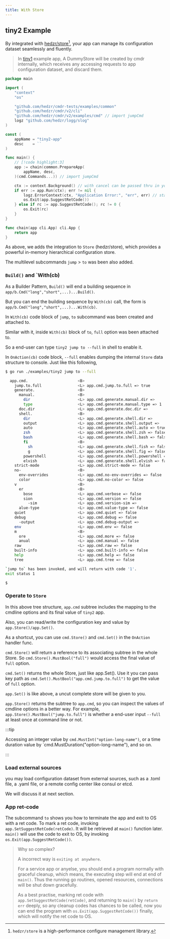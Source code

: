 ```yaml
---
title: With Store
---
```


## tiny2 Example

By integrated with [hedzr/store](https://github.com/hedzr/store)[^1],
your app can manage its configuration dataset seamlessly and fluently.

> In [tiny1](./g01-first-cli-app) example app, A DummyStore will be created by cmdr internally, which receives any accessing requests to app configuration dataset, and discard them.

```go title="./examples/tiny2/main.go"
package main

import (
	"context"
	"os"

	"github.com/hedzr/cmdr-tests/examples/common"
	"github.com/hedzr/cmdr/v2/cli"
	"github.com/hedzr/cmdr/v2/examples/cmd" // import jumpCmd
	logz "github.com/hedzr/logg/slog"
)

const (
	appName = "tiny2-app"
	desc    = ``
)

func main() {
	// [!code highlight:3]
	app := chain(common.PrepareApp(
		appName, desc,
	)(cmd.Commands...)) // import jumpCmd

	ctx := context.Background() // with cancel can be passed thru in your actions
	if err := app.Run(ctx); err != nil {
		logz.ErrorContext(ctx, "Application Error:", "err", err) // stacktrace if in debug mode/build
		os.Exit(app.SuggestRetCode())
	} else if rc := app.SuggestRetCode(); rc != 0 {
		os.Exit(rc)
	}
}

func chain(app cli.App) cli.App {
	return app
}
```

As above, we adds the integration to `Store` (hedzr/store), which provides a powerful in-memory hierarchical configuration store.

The multilevel subcommands `jump` > `to` was been also added.

### `Build()` and `With(cb)

As a Builder Pattern, `Build()` will end a building sequence in `app/b.Cmd("long","short",...)...Build()`.

But you can end the building sequence by `With(cb)` call, the form is `app/b.Cmd("long","short",...)...With(cb)`.

In `With(cb)` code block of `jump`, `to` subcommand was been created and attached to.

Similar with it, inside `With(cb)` block of `to`, `full` option was been attached to.

So a end-user can type `tiny2 jump to --full` in shell to enable it.

In `OnAction(cb)` code block, `--full` enables dumping the internal `Store` data structure to console. Just like this following,

```bash
$ go run ./examples/tiny2 jump to --full                                                                                                                                                                                                                                                  20:44:31 ✓ TTY:s014

  app.cmd.                      <B>
    jump.to.full                <L> app.cmd.jump.to.full => true
    generate.                   <B>
      manual.                   <B>
        dir                     <L> app.cmd.generate.manual.dir =>
        type                    <L> app.cmd.generate.manual.type => 1
      doc.dir                   <L> app.cmd.generate.doc.dir =>
      shell.                    <B>
        dir                     <L> app.cmd.generate.shell.dir =>
        output                  <L> app.cmd.generate.shell.output =>
        auto                    <L> app.cmd.generate.shell.auto => true
        zsh                     <L> app.cmd.generate.shell.zsh => false
        bash                    <L> app.cmd.generate.shell.bash => false
        fi                      <B>
          sh                    <L> app.cmd.generate.shell.fish => false
          g                     <L> app.cmd.generate.shell.fig => false
        powershell              <L> app.cmd.generate.shell.powershell => false
        elvish                  <L> app.cmd.generate.shell.elvish => false
    strict-mode                 <L> app.cmd.strict-mode => false
    no-                         <B>
      env-overrides             <L> app.cmd.no-env-overrides => false
      color                     <L> app.cmd.no-color => false
    v                           <B>
      er                        <B>
        bose                    <L> app.cmd.verbose => false
        sion                    <L> app.cmd.version => false
          -sim                  <L> app.cmd.version-sim =>
      alue-type                 <L> app.cmd.value-type => false
    quiet                       <L> app.cmd.quiet => false
    debug                       <L> app.cmd.debug => false
      -output                   <L> app.cmd.debug-output =>
    env                         <L> app.cmd.env => false
    m                           <B>
      ore                       <L> app.cmd.more => false
      anual                     <L> app.cmd.manual => false
    raw                         <L> app.cmd.raw => false
    built-info                  <L> app.cmd.built-info => false
    help                        <L> app.cmd.help => false
    tree                        <L> app.cmd.tree => false

`jump to` has been invoked, and will return with code '1'.
exit status 1

$
```

### Operate to `Store`

In this above tree structure,
`app.cmd` subtree includes the mapping to the cmdline options
and its final value of `tiny2` app.

Also, you can read/write the configuration key and value by
`app.Store()/app.Set()`.

As a shortcut, you can use `cmd.Store()` and `cmd.Set()` in
the `OnAction` handler func.

`cmd.Store()` will return a reference to its associating subtree
in the whole Store. So `cmd.Store().MustBool("full")` would
access the final value of `full` option.

`cmd.Set()` returns the whole Store, just like app.Set().
Use it you can pass key path as `cmd.Set().MustBool("app.cmd.jump.to.full")`
to get the value of `full` option.

`app.Set()` is like above, a uncut complete store will be given to you.

`app.Store()` returns the subtree to `app.cmd`, so you can
inspect the values of cmdline options in a better way.
For example, `app.Store().MustBool("jump.to.full")` is
whether a end-user input `--full` at least once at command
line or not.

:::tip

Accessing an integer value by `cmd.MustInt("option-long-name")`, or
a time duration value by `cmd.MustDuration("option-long-name"),
and so on.

:::

### Load external sources

you may load configuration dataset from external sources, such
as a .toml file, a .yaml file, or a remote config center like
consul or etcd.

We will discuss it at next section.

### App ret-code

The subcommand `to` shows you how to terminate the app and
exit to OS with a ret code.
To mark a ret code, invoking `app.SetSuggestRetCode(retCode)`.
It will be retrieved at `main()` function later.
`main()` will use the code to exit to OS, by invoking `os.Exit(app.SuggestRetCode())`.

> Why so complex?
>
> A incorrect way is `exiting at anywhere`.
>
> For a service app or anyelse, you should end a program normally with graceful cleanup,
> which means, the executing step will end at end of `main()`. Thus the running go routines,
> opened resources, connections will be shut down gracefully.
>
> As a best practise, marking ret code with `app.SetSuggestRetCode(retCode)`,
> and returning to `main()` by `return err` deeply,
> so any cleanup codes has chances to be called,
> now you can end the program with `os.Exit(app.SuggestRetCode())` finally,
> which will notify the ret code to OS.

[^1]: `hedzr/store` is a high-performance configure management library.
